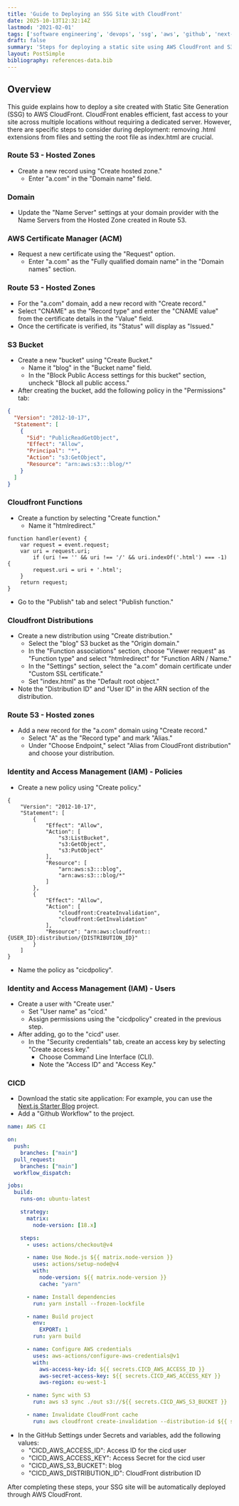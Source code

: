 ```yaml
---
title: 'Guide to Deploying an SSG Site with CloudFront'
date: 2025-10-13T12:32:14Z
lastmod: '2021-02-01'
tags: ['software engineering', 'devops', 'ssg', 'aws', 'github', 'next-js']
draft: false
summary: 'Steps for deploying a static site using AWS CloudFront and S3. Includes Route 53, ACM certificate, IAM permissions, S3 bucket settings, and GitHub Actions for automated deployment.'
layout: PostSimple
bibliography: references-data.bib
---
```


## Overview

This guide explains how to deploy a site created with Static Site Generation (SSG) to AWS CloudFront. CloudFront enables efficient, fast access to your site across multiple locations without requiring a dedicated server. However, there are specific steps to consider during deployment: removing .html extensions from files and setting the root file as index.html are crucial.

### Route 53 - Hosted Zones

- Create a new record using "Create hosted zone."
  - Enter "a.com" in the "Domain name" field.

### Domain

- Update the "Name Server" settings at your domain provider with the Name Servers from the Hosted Zone created in Route 53.

### AWS Certificate Manager (ACM)

- Request a new certificate using the "Request" option.
  - Enter "a.com" as the "Fully qualified domain name" in the "Domain names" section.

### Route 53 - Hosted Zones

- For the "a.com" domain, add a new record with "Create record."
- Select "CNAME" as the "Record type" and enter the "CNAME value" from the certificate details in the "Value" field.
- Once the certificate is verified, its "Status" will display as "Issued."

### S3 Bucket

- Create a new "bucket" using "Create Bucket."
  - Name it "blog" in the "Bucket name" field.
  - In the "Block Public Access settings for this bucket" section, uncheck "Block all public access."
- After creating the bucket, add the following policy in the "Permissions" tab:

```json
{
  "Version": "2012-10-17",
  "Statement": [
    {
      "Sid": "PublicReadGetObject",
      "Effect": "Allow",
      "Principal": "*",
      "Action": "s3:GetObject",
      "Resource": "arn:aws:s3:::blog/*"
    }
  ]
}
```

### Cloudfront Functions

- Create a function by selecting "Create function."
  - Name it "htmlredirect."

```js:FunctionCode
function handler(event) {
    var request = event.request;
    var uri = request.uri;
        if (uri !== '' && uri !== '/' && uri.indexOf('.html') === -1) {
        request.uri = uri + '.html';
    }
    return request;
}
```

- Go to the "Publish" tab and select "Publish function."

### Cloudfront Distributions

- Create a new distribution using "Create distribution."
  - Select the "blog" S3 bucket as the "Origin domain."
  - In the "Function associations" section, choose "Viewer request" as "Function type" and select "htmlredirect" for "Function ARN / Name."
  - In the "Settings" section, select the "a.com" domain certificate under "Custom SSL certificate."
  - Set "index.html" as the "Default root object."
- Note the "Distribution ID" and "User ID" in the ARN section of the distribution.

### Route 53 - Hosted zones

- Add a new record for the "a.com" domain using "Create record."
  - Select "A" as the "Record type" and mark "Alias."
  - Under "Choose Endpoint," select "Alias from CloudFront distribution" and choose your distribution.

### Identity and Access Management (IAM) - Policies

- Create a new policy using "Create policy."

```json:Policy
{
    "Version": "2012-10-17",
    "Statement": [
        {
            "Effect": "Allow",
            "Action": [
                "s3:ListBucket",
                "s3:GetObject",
                "s3:PutObject"
            ],
            "Resource": [
                "arn:aws:s3:::blog",
                "arn:aws:s3:::blog/*"
            ]
        },
        {
            "Effect": "Allow",
            "Action": [
                "cloudfront:CreateInvalidation",
                "cloudfront:GetInvalidation"
            ],
            "Resource": "arn:aws:cloudfront::{USER_ID}:distribution/{DISTRIBUTION_ID}"
        }
    ]
}
```

- Name the policy as "cicdpolicy".

### Identity and Access Management (IAM) - Users

- Create a user with "Create user."
  - Set "User name" as "cicd."
  - Assign permissions using the "cicdpolicy" created in the previous step.
- After adding, go to the "cicd" user.
  - In the "Security credentials" tab, create an access key by selecting "Create access key."
    - Choose Command Line Interface (CLI).
    - Note the "Access ID" and "Access Key."

### CICD

- Download the static site application: For example, you can use the [Next.js Starter Blog](https://github.com/timlrx/tailwind-nextjs-starter-blog) project.
- Add a "Github Workflow" to the project.

```yml:.github/workflows/aws.yml
name: AWS CI

on:
  push:
    branches: ["main"]
  pull_request:
    branches: ["main"]
  workflow_dispatch:

jobs:
  build:
    runs-on: ubuntu-latest

    strategy:
      matrix:
        node-version: [18.x]

    steps:
      - uses: actions/checkout@v4

      - name: Use Node.js ${{ matrix.node-version }}
        uses: actions/setup-node@v4
        with:
          node-version: ${{ matrix.node-version }}
          cache: "yarn"

      - name: Install dependencies
        run: yarn install --frozen-lockfile

      - name: Build project
        env:
          EXPORT: 1
        run: yarn build

      - name: Configure AWS credentials
        uses: aws-actions/configure-aws-credentials@v1
        with:
          aws-access-key-id: ${{ secrets.CICD_AWS_ACCESS_ID }}
          aws-secret-access-key: ${{ secrets.CICD_AWS_ACCESS_KEY }}
          aws-region: eu-west-1

      - name: Sync with S3
        run: aws s3 sync ./out s3://${{ secrets.CICD_AWS_S3_BUCKET }}

      - name: Invalidate CloudFront cache
        run: aws cloudfront create-invalidation --distribution-id ${{ secrets.CICD_AWS_DISTRIBUTION_ID }} --paths "/*"

```

- In the GitHub Settings under Secrets and variables, add the following values:
  - "CICD_AWS_ACCESS_ID": Access ID for the cicd user
  - "CICD_AWS_ACCESS_KEY": Access Secret for the cicd user
  - "CICD_AWS_S3_BUCKET": blog
  - "CICD_AWS_DISTRIBUTION_ID": CloudFront distribution ID

After completing these steps, your SSG site will be automatically deployed through AWS CloudFront.
